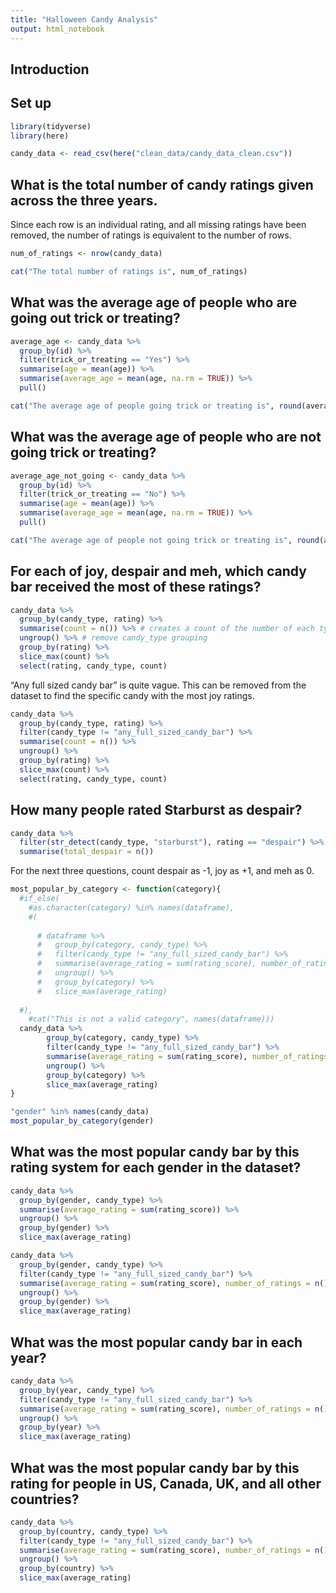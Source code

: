 ```yaml
---
title: "Halloween Candy Analysis"
output: html_notebook
---
```


## Introduction



## Set up
```r
library(tidyverse)
library(here)

candy_data <- read_csv(here("clean_data/candy_data_clean.csv"))
```

## What is the total number of candy ratings given across the three years.
Since each row is an individual rating, and all missing ratings have been removed, the number of ratings is equivalent to the number of rows.
```r
num_of_ratings <- nrow(candy_data)

cat("The total number of ratings is", num_of_ratings)
```
## What was the average age of people who are going out trick or treating?
```r
average_age <- candy_data %>% 
  group_by(id) %>% 
  filter(trick_or_treating == "Yes") %>% 
  summarise(age = mean(age)) %>% 
  summarise(average_age = mean(age, na.rm = TRUE)) %>% 
  pull()

cat("The average age of people going trick or treating is", round(average_age, 0))
```
## What was the average age of people who are not going trick or treating?
```r
average_age_not_going <- candy_data %>% 
  group_by(id) %>% 
  filter(trick_or_treating == "No") %>% 
  summarise(age = mean(age)) %>% 
  summarise(average_age = mean(age, na.rm = TRUE)) %>% 
  pull()

cat("The average age of people not going trick or treating is", round(average_age_not_going, 0))
```
## For each of joy, despair and meh, which candy bar received the most of these ratings?
```r
candy_data %>%
  group_by(candy_type, rating) %>% 
  summarise(count = n()) %>% # creates a count of the number of each type of ratings each type of candy recieved
  ungroup() %>% # remove candy_type grouping
  group_by(rating) %>% 
  slice_max(count) %>% 
  select(rating, candy_type, count)
```
"Any full sized candy bar" is quite vague. 
This can be removed from the dataset to find the specific candy with the most joy ratings.
```r
candy_data %>%
  group_by(candy_type, rating) %>% 
  filter(candy_type != "any_full_sized_candy_bar") %>% 
  summarise(count = n()) %>%
  ungroup() %>% 
  group_by(rating) %>% 
  slice_max(count) %>% 
  select(rating, candy_type, count)
```

## How many people rated Starburst as despair?
```r
candy_data %>% 
  filter(str_detect(candy_type, "starburst"), rating == "despair") %>% 
  summarise(total_despair = n())
```
For the next three questions, count despair as -1, joy as +1, and meh as 0.

```r
most_popular_by_category <- function(category){
  #if_else(
    #as.character(category) %in% names(dataframe),
    #(
  
      # dataframe %>% 
      #   group_by(category, candy_type) %>% 
      #   filter(candy_type != "any_full_sized_candy_bar") %>% 
      #   summarise(average_rating = sum(rating_score), number_of_ratings = n()) %>%
      #   ungroup() %>% 
      #   group_by(category) %>% 
      #   slice_max(average_rating)
    
  #),
    #cat("This is not a valid category", names(dataframe)))
  candy_data %>% 
        group_by(category, candy_type) %>% 
        filter(candy_type != "any_full_sized_candy_bar") %>% 
        summarise(average_rating = sum(rating_score), number_of_ratings = n()) %>%
        ungroup() %>% 
        group_by(category) %>% 
        slice_max(average_rating)
}

"gender" %in% names(candy_data)
most_popular_by_category(gender)
```


## What was the most popular candy bar by this rating system for each gender in the dataset?
```r
candy_data %>% 
  group_by(gender, candy_type) %>% 
  summarise(average_rating = sum(rating_score)) %>%
  ungroup() %>% 
  group_by(gender) %>% 
  slice_max(average_rating)
```
```r
candy_data %>% 
  group_by(gender, candy_type) %>% 
  filter(candy_type != "any_full_sized_candy_bar") %>% 
  summarise(average_rating = sum(rating_score), number_of_ratings = n()) %>%
  ungroup() %>% 
  group_by(gender) %>% 
  slice_max(average_rating)
```
## What was the most popular candy bar in each year?
```r
candy_data %>% 
  group_by(year, candy_type) %>% 
  filter(candy_type != "any_full_sized_candy_bar") %>% 
  summarise(average_rating = sum(rating_score), number_of_ratings = n()) %>%
  ungroup() %>% 
  group_by(year) %>% 
  slice_max(average_rating)
```
## What was the most popular candy bar by this rating for people in US, Canada, UK, and all other countries?
```r
candy_data %>% 
  group_by(country, candy_type) %>% 
  filter(candy_type != "any_full_sized_candy_bar") %>% 
  summarise(average_rating = sum(rating_score), number_of_ratings = n()) %>%
  ungroup() %>% 
  group_by(country) %>% 
  slice_max(average_rating)
```

